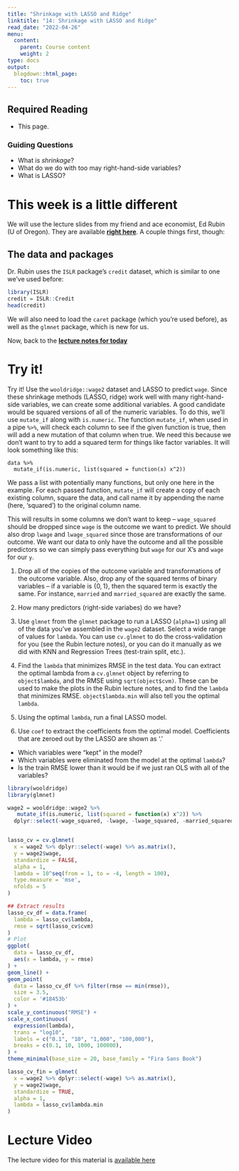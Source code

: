 ```yaml
---
title: "Shrinkage with LASSO and Ridge"
linktitle: "14: Shrinkage with LASSO and Ridge"
read_date: "2022-04-26"
menu:
  content:
    parent: Course content
    weight: 2
type: docs
output:
  blogdown::html_page:
    toc: true
---
```


## Required Reading

- This page.

### Guiding Questions

- What is *shrinkage*?
- What do we do with too may right-hand-side variables?
- What is LASSO?

# This week is a little different
We will use the lecture slides from my friend and ace economist, Ed Rubin (U of Oregon). They are available [**right here**](https://raw.githack.com/edrubin/EC524W20/master/lecture/005/005-slides.html#1). A couple things first, though:

## The data and packages

Dr. Rubin uses the `ISLR` package's `credit` dataset, which is similar to one we've used before:

```r
library(ISLR)
credit = ISLR::Credit
head(credit)

```

We will also need to load the `caret` package (which you're used before), as well as the `glmnet` package, which is new for us.

Now, back to the [**lecture notes for today**](https://raw.githack.com/edrubin/EC524W20/master/lecture/005/005-slides.html#1)



# Try it!

:::fyi
Try it! Use the `wooldridge::wage2` dataset and LASSO to predict `wage`. Since these shrinkage methods (LASSO, ridge) work well with many right-hand-side variables, we can create some additional variables. A good candidate would be squared versions of all of the numeric variables. To do this, we'll use `mutate_if` along with `is.numeric`. The function `mutate_if`, when used in a pipe `%>%`, will check each column to see if the given function is true, then will add a new mutation of that column when true. We need this because we don't want to try to add a squared term for things like factor variables. It will look something like this:

```
data %>%
  mutate_if(is.numeric, list(squared = function(x) x^2))
```


We pass a list with potentially many functions, but only one here in the example. For each passed function, `mutate_if` will create a copy of each existing column, square the data, and call name it by appending the name (here, 'squared') to the original column name.

This will results in some columns we don't want to keep -- `wage_squared` should be dropped since `wage` is the outcome we want to predict. We should also drop `lwage` and `lwage_squared` since those are transformations of our outcome. We want our data to only have the outcome and all the possible predictors so we can simply pass everything but `wage` for our X's and `wage` for our `y`. 

1. Drop all of the copies of the outcome variable and transformations of the outcome variable. Also, drop any of the squared terms of binary variables -- if a variable is $\{0,1\}$, then the squared term is exactly the same. For instance, `married` and `married_squared` are exactly the same.

2. How many predictors (right-side variabes) do we have?

3. Use `glmnet` from the `glmnet` package to run a LASSO (`alpha=1`) using all of the data you've assembled in the `wage2` dataset. Select a wide range of values for `lambda`. You can use `cv.glmnet` to do the cross-validation for you (see the Rubin lecture notes), or you can do it manually as we did with KNN and Regression Trees (test-train split, etc.).

4. Find the `lambda` that minimizes RMSE in the test data. You can extract the optimal lambda from a `cv.glmnet` object by referring to `object$lambda`, and the RMSE using `sqrt(object$cvm)`. These can be used to make the plots in the Rubin lecture notes, and to find the `lambda` that minimizes RMSE. `object$lambda.min` will also tell you the optimal `lambda`.

5. Using the optimal `lambda`, run a final LASSO model.

6. Use `coef` to extract the coefficients from the optimal model. Coefficients that are zeroed out by the LASSO are shown as '.'
- Which variables were "kept" in the model?
- Which variables were eliminated from the model at the optimal `lambda`?
- Is the train RMSE lower than it would be if we just ran OLS with all of the variables?

:::

```r
library(wooldridge)
library(glmnet)

wage2 = wooldridge::wage2 %>%
   mutate_if(is.numeric, list(squared = function(x) x^2)) %>%
  dplyr::select(-wage_squared, -lwage, -lwage_squared, -married_squared, -black_squared, -south_squared, -urban_squared)


lasso_cv = cv.glmnet(
  x = wage2 %>% dplyr::select(-wage) %>% as.matrix(),
  y = wage2$wage,
  standardize = FALSE,
  alpha = 1,
  lambda = 10^seq(from = 1, to = -4, length = 100),
  type.measure = 'mse',
  nfolds = 5
)

## Extract results
lasso_cv_df = data.frame(
  lambda = lasso_cv$lambda,
  rmse = sqrt(lasso_cv$cvm)
)
# Plot
ggplot(
  data = lasso_cv_df,
  aes(x = lambda, y = rmse)
) +
geom_line() +
geom_point(
  data = lasso_cv_df %>% filter(rmse == min(rmse)),
  size = 3.5,
  color = '#18453b'
) +
scale_y_continuous("RMSE") +
scale_x_continuous(
  expression(lambda),
  trans = "log10",
  labels = c("0.1", "10", "1,000", "100,000"),
  breaks = c(0.1, 10, 1000, 100000),
) +
theme_minimal(base_size = 20, base_family = "Fira Sans Book")

lasso_cv_fin = glmnet(
  x = wage2 %>% dplyr::select(-wage) %>% as.matrix(),
  y = wage2$wage,
  standardize = TRUE,
  alpha = 1,
  lambda = lasso_cv$lambda.min
)

```

# Lecture Video
The lecture video for this material is [available here <i class="fas fa-film"></i>](https://mediaspace.msu.edu/media/SSC442+-+Content+14+-+Apr+26th/1_sdivb2nk)